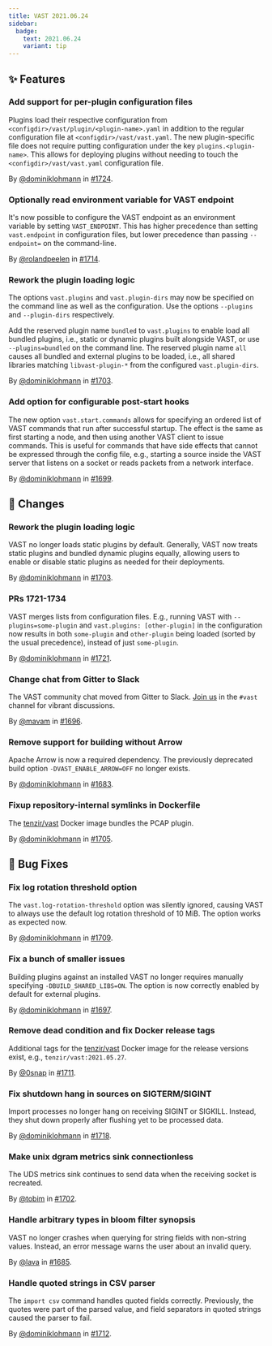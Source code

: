 ```yaml
---
title: VAST 2021.06.24
sidebar:
  badge:
    text: 2021.06.24
    variant: tip
---
```


## ✨ Features

### Add support for per-plugin configuration files

Plugins load their respective configuration from
`<configdir>/vast/plugin/<plugin-name>.yaml` in addition to the regular
configuration file at `<configdir>/vast/vast.yaml`. The new plugin-specific file
does not require putting configuration under the key `plugins.<plugin-name>`.
This allows for deploying plugins without needing to touch the
`<configdir>/vast/vast.yaml` configuration file.

By [@dominiklohmann](https://github.com/dominiklohmann) in [#1724](https://github.com/tenzir/tenzir/pull/1724).

### Optionally read environment variable for VAST endpoint

It's now possible to configure the VAST endpoint as an environment variable
by setting `VAST_ENDPOINT`. This has higher precedence than setting
`vast.endpoint` in configuration files, but lower precedence than passing
`--endpoint=` on the command-line.

By [@rolandpeelen](https://github.com/rolandpeelen) in [#1714](https://github.com/tenzir/tenzir/pull/1714).

### Rework the plugin loading logic

The options `vast.plugins` and `vast.plugin-dirs` may now be specified on the
command line as well as the configuration. Use the options `--plugins` and
`--plugin-dirs` respectively.

Add the reserved plugin name `bundled` to `vast.plugins` to enable load all
bundled plugins, i.e., static or dynamic plugins built alongside VAST, or use
`--plugins=bundled` on the command line. The reserved plugin name `all` causes
all bundled and external plugins to be loaded, i.e., all shared libraries
matching `libvast-plugin-*` from the configured `vast.plugin-dirs`.

By [@dominiklohmann](https://github.com/dominiklohmann) in [#1703](https://github.com/tenzir/tenzir/pull/1703).

### Add option for configurable post-start hooks

The new option `vast.start.commands` allows for specifying an ordered list of
VAST commands that run after successful startup. The effect is the same as first
starting a node, and then using another VAST client to issue commands.  This is
useful for commands that have side effects that cannot be expressed through the
config file, e.g., starting a source inside the VAST server that listens on a
socket or reads packets from a network interface.

By [@dominiklohmann](https://github.com/dominiklohmann) in [#1699](https://github.com/tenzir/tenzir/pull/1699).

## 🔄 Changes

### Rework the plugin loading logic

VAST no longer loads static plugins by default. Generally, VAST now
treats static plugins and bundled dynamic plugins equally, allowing
users to enable or disable static plugins as needed for their
deployments.

By [@dominiklohmann](https://github.com/dominiklohmann) in [#1703](https://github.com/tenzir/tenzir/pull/1703).

### PRs 1721-1734

VAST merges lists from configuration files. E.g., running VAST with
`--plugins=some-plugin` and `vast.plugins: [other-plugin]` in the
configuration now results in both `some-plugin` and `other-plugin` being
loaded (sorted by the usual precedence), instead of just `some-plugin`.

By [@dominiklohmann](https://github.com/dominiklohmann) in [#1721](https://github.com/tenzir/tenzir/pull/1721).

### Change chat from Gitter to Slack

The VAST community chat moved from Gitter to Slack. [Join
us](http://slack.tenzir.com) in the `#vast` channel for vibrant discussions.

By [@mavam](https://github.com/mavam) in [#1696](https://github.com/tenzir/tenzir/pull/1696).

### Remove support for building without Arrow

Apache Arrow is now a required dependency. The previously deprecated build
 option `-DVAST_ENABLE_ARROW=OFF` no longer exists.

By [@dominiklohmann](https://github.com/dominiklohmann) in [#1683](https://github.com/tenzir/tenzir/pull/1683).

### Fixup repository-internal symlinks in Dockerfile

The [tenzir/vast](https://hub.docker.com/r/tenzir/vast) Docker image bundles the
PCAP plugin.

By [@dominiklohmann](https://github.com/dominiklohmann) in [#1705](https://github.com/tenzir/tenzir/pull/1705).

## 🐛 Bug Fixes

### Fix log rotation threshold option

The `vast.log-rotation-threshold` option was silently ignored, causing VAST to
always use the default log rotation threshold of 10 MiB. The option works as
expected now.

By [@dominiklohmann](https://github.com/dominiklohmann) in [#1709](https://github.com/tenzir/tenzir/pull/1709).

### Fix a bunch of smaller issues

Building plugins against an installed VAST no longer requires manually
specifying `-DBUILD_SHARED_LIBS=ON`. The option is now correctly enabled by
default for external plugins.

By [@dominiklohmann](https://github.com/dominiklohmann) in [#1697](https://github.com/tenzir/tenzir/pull/1697).

### Remove dead condition and fix Docker release tags

Additional tags for the [tenzir/vast](https://hub.docker.com/r/tenzir/vast)
Docker image for the release versions exist, e.g., `tenzir/vast:2021.05.27`.

By [@0snap](https://github.com/0snap) in [#1711](https://github.com/tenzir/tenzir/pull/1711).

### Fix shutdown hang in sources on SIGTERM/SIGINT

Import processes no longer hang on receiving SIGINT or SIGKILL. Instead, they
shut down properly after flushing yet to be processed data.

By [@dominiklohmann](https://github.com/dominiklohmann) in [#1718](https://github.com/tenzir/tenzir/pull/1718).

### Make unix dgram metrics sink connectionless

The UDS metrics sink continues to send data when the receiving socket is
recreated.

By [@tobim](https://github.com/tobim) in [#1702](https://github.com/tenzir/tenzir/pull/1702).

### Handle arbitrary types in bloom filter synopsis

VAST no longer crashes when querying for string fields with non-string
values. Instead, an error message warns the user about an invalid query.

By [@lava](https://github.com/lava) in [#1685](https://github.com/tenzir/tenzir/pull/1685).

### Handle quoted strings in CSV parser

The `import csv` command handles quoted fields correctly. Previously, the
quotes were part of the parsed value, and field separators in quoted strings
caused the parser to fail.

By [@dominiklohmann](https://github.com/dominiklohmann) in [#1712](https://github.com/tenzir/tenzir/pull/1712).
